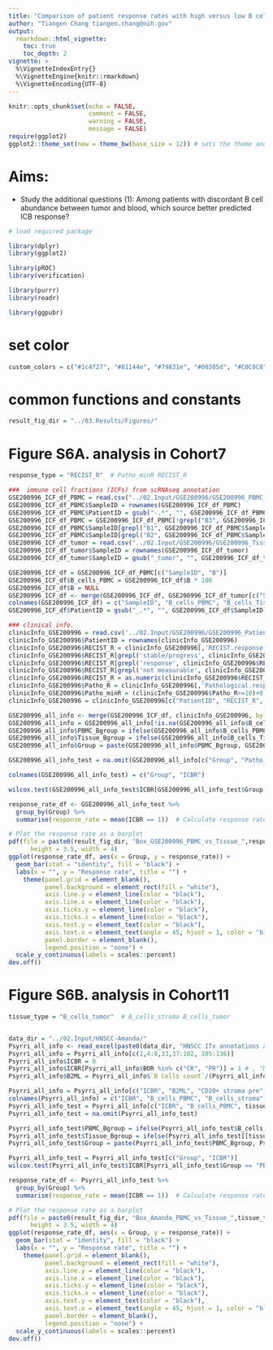 ```yaml
---
title: "Comparison of patient response rates with high versus low B cell abundance measured from PBMC or tumor tissue"
author: "Tiangen Chang tiangen.chang@nih.gov"
output: 
  rmarkdown::html_vignette:
    toc: true
    toc_depth: 2
vignette: >
  %\VignetteIndexEntry{}
  %\VignetteEngine{knitr::rmarkdown}
  %\VignetteEncoding{UTF-8}
---
```



```r
knitr::opts_chunk$set(echo = FALSE,
                      comment = FALSE, 
                      warning = FALSE, 
                      message = FALSE)
require(ggplot2)
ggplot2::theme_set(new = theme_bw(base_size = 12)) # sets the theme and axis font size
```


# Aims:

- Study the additional questions (1): Among patients with discordant B cell abundance between tumor and blood, which source better predicted ICB response?


```r
# load required package

library(dplyr)
library(ggplot2)

library(pROC)
library(verification)

library(purrr)
library(readr)

library(ggpubr)

```

# set color
```r

custom_colors = c("#1c4f27", "#81144e", "#79831e", "#00305d", "#C0C0C0", "#9c1915", "black", "#404040", "#808080", "#D3D3D3")

```

# common functions and constants
```r

result_fig_dir = "../03.Results/Figures/"

```

# Figure S6A. analysis in Cohort7
```r

response_type = "RECIST_R"  # Patho_minR RECIST_R

###  immune cell fractions (ICFs) from scRNAseq annotation
GSE200996_ICF_df_PBMC = read.csv("../02.Input/GSE200996/GSE200996_PBMC_CellProportions_L2.csv",header=T, row.names = 1)
GSE200996_ICF_df_PBMC$SampleID = rownames(GSE200996_ICF_df_PBMC)
GSE200996_ICF_df_PBMC$PatientID = gsub("-.*", "", GSE200996_ICF_df_PBMC$SampleID)
GSE200996_ICF_df_PBMC = GSE200996_ICF_df_PBMC[!grepl("B3", GSE200996_ICF_df_PBMC$SampleID),]
GSE200996_ICF_df_PBMC$SampleID[grepl("B1", GSE200996_ICF_df_PBMC$SampleID)] = paste0(GSE200996_ICF_df_PBMC$PatientID[grepl("B1", GSE200996_ICF_df_PBMC$SampleID)], "_pre")
GSE200996_ICF_df_PBMC$SampleID[grepl("B2", GSE200996_ICF_df_PBMC$SampleID)] = paste0(GSE200996_ICF_df_PBMC$PatientID[grepl("B2", GSE200996_ICF_df_PBMC$SampleID)], "_post")
GSE200996_ICF_df_tumor = read.csv("../02.Input/GSE200996/GSE200996_Tissue_CellProportions_L2.csv",header=T, row.names = 1)
GSE200996_ICF_df_tumor$SampleID = rownames(GSE200996_ICF_df_tumor)
GSE200996_ICF_df_tumor$SampleID = gsub("_tumor", "", GSE200996_ICF_df_tumor$SampleID)

GSE200996_ICF_df = GSE200996_ICF_df_PBMC[c("SampleID", "B")]
GSE200996_ICF_df$B_cells_PBMC = GSE200996_ICF_df$B * 100
GSE200996_ICF_df$B = NULL
GSE200996_ICF_df <- merge(GSE200996_ICF_df, GSE200996_ICF_df_tumor[c("SampleID", "B")], by = "SampleID", all.x = T)
colnames(GSE200996_ICF_df) = c("SampleID", "B_cells_PBMC", "B_cells_Tissue")
GSE200996_ICF_df$PatientID = gsub("_.*", "", GSE200996_ICF_df$SampleID)

### clinical info.
clinicInfo_GSE200996 = read.csv('../02.Input/GSE200996/GSE200996_PatientOutcome.csv', header=TRUE, row.names = 1)
clinicInfo_GSE200996$PatientID = rownames(clinicInfo_GSE200996)
clinicInfo_GSE200996$RECIST_R = clinicInfo_GSE200996[,'RECIST.response.excluding.non.measurable']
clinicInfo_GSE200996$RECIST_R[grepl('stable/progress', clinicInfo_GSE200996$RECIST_R)] = 0
clinicInfo_GSE200996$RECIST_R[grepl('response', clinicInfo_GSE200996$RECIST_R)] = 1
clinicInfo_GSE200996$RECIST_R[grepl('not measurable', clinicInfo_GSE200996$RECIST_R)] = NA
clinicInfo_GSE200996$RECIST_R = as.numeric(clinicInfo_GSE200996$RECIST_R)
clinicInfo_GSE200996$Patho_R = clinicInfo_GSE200996[,'Pathological.response..'] 
clinicInfo_GSE200996$Patho_minR = (clinicInfo_GSE200996$Patho_R>=10)+0
clinicInfo_GSE200996 = clinicInfo_GSE200996[c("PatientID", "RECIST_R", "Patho_minR")]

GSE200996_all_info <- merge(GSE200996_ICF_df, clinicInfo_GSE200996, by = "PatientID", all.x = T)
GSE200996_all_info = GSE200996_all_info[!is.na(GSE200996_all_info$B_cells_Tissue), ]
GSE200996_all_info$PBMC_Bgroup = ifelse(GSE200996_all_info$B_cells_PBMC > median(GSE200996_all_info$B_cells_PBMC), "PBMC-High", "PBMC-Low")
GSE200996_all_info$Tissue_Bgroup = ifelse(GSE200996_all_info$B_cells_Tissue > median(GSE200996_all_info$B_cells_Tissue), "Tissue-High", "Tissue-Low")
GSE200996_all_info$Group = paste(GSE200996_all_info$PBMC_Bgroup, GSE200996_all_info$Tissue_Bgroup, sep = ",")

GSE200996_all_info_test = na.omit(GSE200996_all_info[c("Group", "Patho_minR")])

colnames(GSE200996_all_info_test) = c("Group", "ICBR")

wilcox.test(GSE200996_all_info_test$ICBR[GSE200996_all_info_test$Group == "PBMC-High,Tissue-Low"], GSE200996_all_info_test$ICBR[GSE200996_all_info_test$Group %in% c("PBMC-Low,Tissue-High")])

response_rate_df <- GSE200996_all_info_test %>%
  group_by(Group) %>%
  summarise(response_rate = mean(ICBR == 1))  # Calculate response rate

# Plot the response rate as a barplot
pdf(file = paste0(result_fig_dir, "Box_GSE200996_PBMC_vs_Tissue_",response_type,"_PK.pdf"), 
      height = 3.5, width = 4)
ggplot(response_rate_df, aes(x = Group, y = response_rate)) +
  geom_bar(stat = "identity", fill = "black") +
  labs(x = "", y = "Response rate", title = "") +
    theme(panel.grid = element_blank(),
          panel.background = element_rect(fill = "white"),
          axis.line.y = element_line(color = "black"),
          axis.line.x = element_line(color = "black"),
          axis.ticks.y = element_line(color = "black"),
          axis.ticks.x = element_line(color = "black"),
          axis.text.y = element_text(color = "black"),
          axis.text.x = element_text(angle = 45, hjust = 1, color = "black"),
          panel.border = element_blank(),  
          legend.position = "none") +
  scale_y_continuous(labels = scales::percent)  
dev.off()

```


# Figure S6B. analysis in Cohort11
```r

tissue_type = "B_cells_tumor"  # B_cells_stroma B_cells_tumor


data_dir = "../02.Input/HNSCC-Amanda/"
Psyrri_all_info <- read_excel(paste0(data_dir, "HNSCC ITx annotations all assays.xlsx"), sheet = "Sheet1")
Psyrri_all_info = Psyrri_all_info[c(1,4:8,33,37:102, 105:136)]
Psyrri_all_info$ICBR = 0
Psyrri_all_info$ICBR[Psyrri_all_info$BOR %in% c("CR", "PR")] = 1 # , "MR" , "SD"
Psyrri_all_info$B2ML = Psyrri_all_info$`B Cells count`/(Psyrri_all_info$`Monocytes Count`+Psyrri_all_info$`Lymphocytes Count`)

Psyrri_all_info = Psyrri_all_info[c("ICBR", "B2ML", "CD20+ stroma pre", "CD20+ tumor pre")]
colnames(Psyrri_all_info) = c("ICBR", "B_cells_PBMC", "B_cells_stroma", "B_cells_tumor")
Psyrri_all_info_test = Psyrri_all_info[c("ICBR", "B_cells_PBMC", tissue_type)]
Psyrri_all_info_test = na.omit(Psyrri_all_info_test)

Psyrri_all_info_test$PBMC_Bgroup = ifelse(Psyrri_all_info_test$B_cells_PBMC > median(Psyrri_all_info_test$B_cells_PBMC), "PBMC-High", "PBMC-Low")
Psyrri_all_info_test$Tissue_Bgroup = ifelse(Psyrri_all_info_test[[tissue_type]] > median(Psyrri_all_info_test[[tissue_type]]), "Tissue-High", "Tissue-Low")
Psyrri_all_info_test$Group = paste(Psyrri_all_info_test$PBMC_Bgroup, Psyrri_all_info_test$Tissue_Bgroup, sep = ",")

Psyrri_all_info_test = Psyrri_all_info_test[c("Group", "ICBR")]
wilcox.test(Psyrri_all_info_test$ICBR[Psyrri_all_info_test$Group == "PBMC-High,Tissue-Low"], Psyrri_all_info_test$ICBR[Psyrri_all_info_test$Group %in% c("PBMC-Low,Tissue-High")])

response_rate_df <- Psyrri_all_info_test %>%
  group_by(Group) %>%
  summarise(response_rate = mean(ICBR == 1))  # Calculate response rate

# Plot the response rate as a barplot
pdf(file = paste0(result_fig_dir, "Box_Amanda_PBMC_vs_Tissue_",tissue_type,"_PK.pdf"), 
      height = 3.5, width = 4)
ggplot(response_rate_df, aes(x = Group, y = response_rate)) +
  geom_bar(stat = "identity", fill = "black") +
  labs(x = "", y = "Response rate", title = "") +
    theme(panel.grid = element_blank(),
          panel.background = element_rect(fill = "white"),
          axis.line.y = element_line(color = "black"),
          axis.line.x = element_line(color = "black"),
          axis.ticks.y = element_line(color = "black"),
          axis.ticks.x = element_line(color = "black"),
          axis.text.y = element_text(color = "black"),
          axis.text.x = element_text(angle = 45, hjust = 1, color = "black"),
          panel.border = element_blank(),  
          legend.position = "none") +
  scale_y_continuous(labels = scales::percent)  
dev.off()

```


